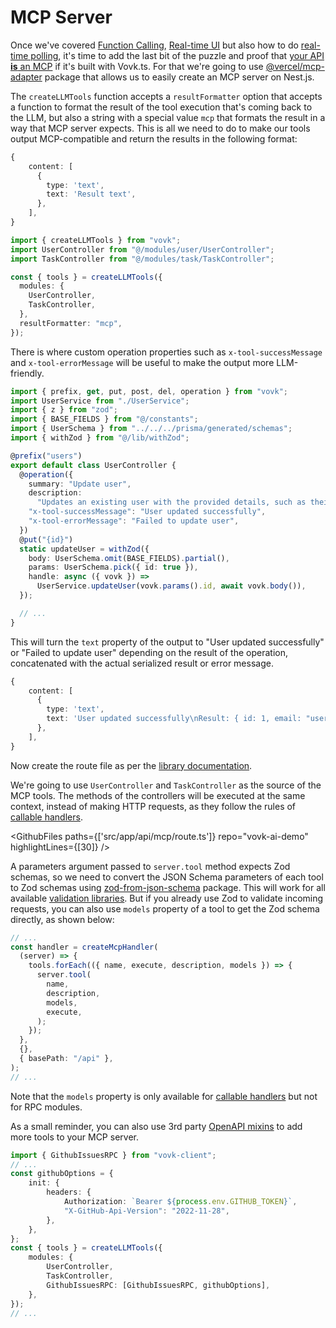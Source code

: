 
# MCP Server

Once we've covered [Function Calling](/function-calling), [Real-time UI](/realtime-ui) but also how to do [real-time polling](/polling), it's time to add the last bit of the puzzle and proof that [your API **is** an MCP](https://www.youtube.com/watch?v=eeOANluSqAE) if it's built with Vovk.ts. For that we're going to use [@vercel/mcp-adapter](https://www.npmjs.com/package/@vercel/mcp-adapter) package that allows us to easily create an MCP server on Nest.js.

The `createLLMTools` function accepts a `resultFormatter` option that accepts a function to format the result of the tool execution that's coming back to the LLM, but also a string with a special value `mcp` that formats the result in a way that MCP server expects. This is all we need to do to make our tools output MCP-compatible and return the results in the following format:

```ts
{
    content: [
      {
        type: 'text',
        text: 'Result text',
      },
    ],
}
```

```ts {10}
import { createLLMTools } from "vovk";
import UserController from "@/modules/user/UserController";
import TaskController from "@/modules/task/TaskController";

const { tools } = createLLMTools({
  modules: {
    UserController,
    TaskController,
  },
  resultFormatter: "mcp",
});
```

There is where custom operation properties such as `x-tool-successMessage` and  `x-tool-errorMessage` will be useful to make the output more LLM-friendly.

```ts {14-15}
import { prefix, get, put, post, del, operation } from "vovk";
import UserService from "./UserService";
import { z } from "zod";
import { BASE_FIELDS } from "@/constants";
import { UserSchema } from "../../../prisma/generated/schemas";
import { withZod } from "@/lib/withZod";

@prefix("users")
export default class UserController {
  @operation({
    summary: "Update user",
    description:
      "Updates an existing user with the provided details, such as their email or name.",
    "x-tool-successMessage": "User updated successfully",
    "x-tool-errorMessage": "Failed to update user",
  })
  @put("{id}")
  static updateUser = withZod({
    body: UserSchema.omit(BASE_FIELDS).partial(),
    params: UserSchema.pick({ id: true }),
    handle: async ({ vovk }) =>
      UserService.updateUser(vovk.params().id, await vovk.body()),
  });

  // ...
}
```

This will turn the `text` property of the output to "User updated successfully" or "Failed to update user" depending on the result of the operation, concatenated with the actual serialized result or error message.

```ts
{
    content: [
      {
        type: 'text',
        text: 'User updated successfully\nResult: { id: 1, email: "user@example.com" }',
      },
    ],
}
```

Now create the route file as per the [library documentation](https://github.com/vercel/mcp-handler).

We're going to use `UserController` and `TaskController` as the source of the MCP tools. The methods of the controllers will be executed at the same context, instead of making HTTP requests, as they follow the rules of [callable handlers](/controller/fn).


<GithubFiles paths={['src/app/api/mcp/route.ts']} repo="vovk-ai-demo" highlightLines={[30]} />

A parameters argument passed to `server.tool` method expects Zod schemas, so we need to convert the JSON Schema parameters of each tool to Zod schemas using [zod-from-json-schema](https://www.npmjs.com/package/zod-from-json-schema) package. This will work for all available [validation libraries](/validation). But if you already use Zod to validate incoming requests, you can also use `models` property of a tool to get the Zod schema directly, as shown below:

```ts
// ...
const handler = createMcpHandler(
  (server) => {
    tools.forEach(({ name, execute, description, models }) => {
      server.tool(
        name,
        description,
        models,
        execute,
      );
    });
  },
  {},
  { basePath: "/api" },
);
// ...
```

Note that the `models` property is only available for [callable handlers](/controller/fn) but not for RPC modules.

As a small reminder, you can also use 3rd party [OpenAPI mixins](/codegen) to add more tools to your MCP server.

```ts
import { GithubIssuesRPC } from "vovk-client";
// ...
const githubOptions = {
    init: {
        headers: {
            Authorization: `Bearer ${process.env.GITHUB_TOKEN}`,
            "X-GitHub-Api-Version": "2022-11-28",
        },
    },
};
const { tools } = createLLMTools({
    modules: {
        UserController,
        TaskController,
        GithubIssuesRPC: [GithubIssuesRPC, githubOptions],
    },
});
// ...
```

